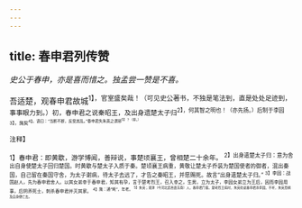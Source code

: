 ```yaml
---
---
---
```

title: 春申君列传赞
---



*史公于春申，亦是喜而惜之。独孟尝一赞是不喜。*

吾适楚，观春申君故城<sup>1】，官室盛矣哉！（可见史公著书，不独是笔法到，直是处处足迹到，事事眼力到。）初，春申君之说秦昭王，及出身遗楚太子归<sup>2】，何其智之明也！（亦先扬。）后制于李园<sup>3】，旄矣<sup>4】。语曰：“当断不断，反受其乱。”春申君失朱英之谓邪<sup>5】？（抑。）

<sup>注释】

<sup>1】春申君：即黄歇，游学博闻，善辩说，事楚顷襄王，曾相楚二十余年。
<sup>2】出身遣楚太子归：意为舍出自身使楚太子回归楚国。时黄歇与楚太子入质于秦。楚顷襄王病重，黄敬让楚太子乔装为楚国使者的御者，混出秦国，自己留在秦国守舍，为太子谢病，待太子去远了，才告之秦昭王，并愿赐死。故言“出身遣楚太子归。”
<sup>3】李园：战国赵人，先为春申君舍人。以其女弟幸于春申君，知其有孕，言于楚考烈王，召入幸之，生男，立为太子，李园女弟立为王后，因而李园用事，后阴养死士，刺杀春申君并灭其家。
<sup>4】旄：通“眊”，年老。
<sup>5】朱英；观津（今河北武邑县东南）人，春申君门客。楚考烈王病时，朱英劝说春申君杀李园，不听，朱英恐祸及自身便亡去。